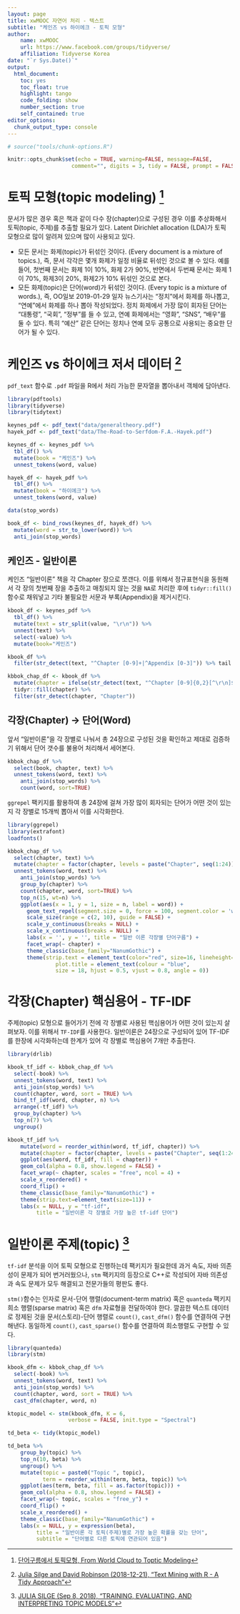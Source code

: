```yaml
---
layout: page
title: xwMOOC 자연어 처리 - 텍스트
subtitle: "케인즈 vs 하이에크 - 토픽 모형"
author:
    name: xwMOOC
    url: https://www.facebook.com/groups/tidyverse/
    affiliation: Tidyverse Korea
date: "`r Sys.Date()`"
output:
  html_document: 
    toc: yes
    toc_float: true
    highlight: tango
    code_folding: show
    number_section: true
    self_contained: true
editor_options: 
  chunk_output_type: console
---
```

 
``` r
# source("tools/chunk-options.R")

knitr::opts_chunk$set(echo = TRUE, warning=FALSE, message=FALSE,
                    comment="", digits = 3, tidy = FALSE, prompt = FALSE, fig.align = 'center')

```

# 토픽 모형(topic modeling) [^topic-modeling] {#nlp-keyens-hayek-books-topic}

[^topic-modeling]: [단어구름에서 토픽모형, From World Cloud to Toptic Modeling](https://statkclee.github.io/text/silge-topic-modeling.html)

문서가 많은 경우 혹은 책과 같이 다수 장(chapter)으로 구성된 경우 이를 추상화해서 토픽(topic, 주제)를 추출할 필요가 있다.
Latent Dirichlet allocation (LDA)가 토픽 모형으로 많이 알려져 있으며 많이 사용되고 있다.

- 모든 문서는 화제(topic)가 뒤섞인 것이다. (Every document is a mixture of topics.), 즉, 문서 각각은 몇개 화제가 일정 비율로 뒤섞인 것으로 볼 수 있다. 예를 들어, 첫번째 문서는 화제 1이 10%, 화제 2가 90%, 반면에서 두번째 문서는 화제 1이 70%, 화제3이 20%, 화제2가 10% 뒤섞인 것으로 본다.
- 모든 화제(topic)은 단어(word)가 뒤섞인 것이다. (Every topic is a mixture of words.), 즉, OO일보 2019-01-29 일자 뉴스기사는 "정치"에서 화제를 하나뽑고, "연예"에서 화제를 하나 뽑아 작성되었다. 정치 화제에서 가장 많이 회자된 단어는 "대통령", "국회", "정부"를 들 수 있고, 연예 화제에서는 "영화", "SNS", "배우"를 둘 수 있다. 특히 "예산" 같은 단어는 정치나 연예 모두 공통으로 사용되는 중요한 단어가 될 수 있다.

# 케인즈 vs 하이에크 저서 데이터 [^tidytextmining] {#nlp-keyens-hayek-sentiment-data}

[^tidytextmining]: [Julia Silge and David Robinson (2018-12-21), "Text Mining with R - A Tidy Approach"](https://www.tidytextmining.com/)

`pdf_text` 함수로 `.pdf` 파일을 R에서 처리 가능한 문자열을 뽑아내서 객체에 담아낸다.

```r
library(pdftools)
library(tidyverse)
library(tidytext)

keynes_pdf <- pdf_text("data/generaltheory.pdf")
hayek_pdf <- pdf_text("data/The-Road-to-Serfdom-F.A.-Hayek.pdf")

keynes_df <- keynes_pdf %>% 
  tbl_df() %>% 
  mutate(book = "케인즈") %>% 
  unnest_tokens(word, value)

hayek_df <- hayek_pdf %>% 
  tbl_df() %>% 
  mutate(book = "하이에크") %>% 
  unnest_tokens(word, value)

data(stop_words)

book_df <- bind_rows(keynes_df, hayek_df) %>% 
  mutate(word = str_to_lower(word)) %>% 
  anti_join(stop_words)
```

## 케인즈 - 일반이론 {#nlp-keyens-hayek-data-general}

케인즈 "일반이론" 책을 각 Chapter 장으로 쪼갠다.
이를 위해서 정규표현식을 동원해서 각 장의 첫번째 장을 추출하고 매칭되지 않는 것을 `NA`로 처리한 후에 `tidyr::fill()` 함수로 채워넣고 기타 불필요한 서문과 부록(Appendix)을 제거시킨다.

```r
kbook_df <- keynes_pdf %>% 
  tbl_df() %>% 
  mutate(text = str_split(value, "\r\n")) %>% 
  unnest(text) %>% 
  select(-value) %>% 
  mutate(book="케인즈")

kbook_df %>% 
  filter(str_detect(text, "^Chapter [0-9]+|^Appendix [0-3]")) %>% tail

kbbok_chap_df <- kbook_df %>% 
  mutate(chapter = ifelse(str_detect(text, "^Chapter [0-9]{0,2}[^\r\n]$|^Appendix [0-3]"), text, NA)) %>% 
  tidyr::fill(chapter) %>% 
  filter(str_detect(chapter, "Chapter"))

```


## 각장(Chapter) &rarr; 단어(Word) {#nlp-keyens-hayek-general-word}

앞서 "일반이론"을 각 장별로 나눠서 총 24장으로 구성된 것을 확인하고 제대로 검증하기 위해서 단어 갯수를 불용어 처리해서 세어본다.


```r
kbbok_chap_df %>% 
  select(book, chapter, text) %>% 
  unnest_tokens(word, text) %>%
    anti_join(stop_words) %>% 
    count(word, sort=TRUE)

```

`ggrepel` 팩키지를 활용하여 총 24장에 걸쳐 가장 많이 회자되는 단어가 어떤 것이 있는지 각 장별로 15개씩 뽑아서 이를 시각화한다.

```r
library(ggrepel)
library(extrafont)
loadfonts()

kbbok_chap_df %>% 
  select(chapter, text) %>% 
  mutate(chapter = factor(chapter, levels = paste("Chapter", seq(1:24)))) %>% 
  unnest_tokens(word, text) %>%
    anti_join(stop_words) %>% 
    group_by(chapter) %>% 
    count(chapter, word, sort=TRUE) %>% 
    top_n(15, wt=n) %>% 
    ggplot(aes(x = 1, y = 1, size = n, label = word)) +
      geom_text_repel(segment.size = 0, force = 100, segment.color = 'white', segment.alpha = 0.01) +
      scale_size(range = c(2, 10), guide = FALSE) +
      scale_y_continuous(breaks = NULL) +
      scale_x_continuous(breaks = NULL) +
      labs(x = '', y = '', title = "일반 이론 각장별 단어구름") +
      facet_wrap(~ chapter) +
      theme_classic(base_family="NanumGothic") +
      theme(strip.text = element_text(color="red", size=16, lineheight=5.0),
               plot.title = element_text(colour = "blue",
               size = 18, hjust = 0.5, vjust = 0.8, angle = 0)) 
```


# 각장(Chapter) 핵심용어 - TF-IDF {#nlp-keyens-hayek-tfidf-chapter}

주제(topic) 모형으로 들어가기 전에 각 장별로 사용된 핵심용어가 어떤 것이 있는지 살펴보자.
이를 위해서 `TF-IDF`를 사용한다. 일반이론은 24장으로 구성되어 있어 TF-IDF를 한장에 시각화하는데 한계가 있어 각 장별로 핵심용어 7개만 추출한다.

```r
library(drlib)

kbook_tf_idf <- kbbok_chap_df %>%
  select(-book) %>% 
  unnest_tokens(word, text) %>%
  anti_join(stop_words) %>% 
  count(chapter, word, sort = TRUE) %>%
  bind_tf_idf(word, chapter, n) %>%
  arrange(-tf_idf) %>%
  group_by(chapter) %>%
  top_n(7) %>%
  ungroup()

kbook_tf_idf %>%
    mutate(word = reorder_within(word, tf_idf, chapter)) %>%
    mutate(chapter = factor(chapter, levels = paste("Chapter", seq(1:24)))) %>% 
    ggplot(aes(word, tf_idf, fill = chapter)) +
    geom_col(alpha = 0.8, show.legend = FALSE) +
    facet_wrap(~ chapter, scales = "free", ncol = 4) +
    scale_x_reordered() +
    coord_flip() +
    theme_classic(base_family="NanumGothic") +
    theme(strip.text=element_text(size=11)) +
    labs(x = NULL, y = "tf-idf",
         title = "일반이론 각 장별로 가장 높은 tf-idf 단어")

```

# 일반이론 주제(topic) [^topic-stm] {#nlp-keyens-hayek-topic-chapter}

[^topic-stm]: [JULIA SILGE (Sep 8, 2018), "TRAINING, EVALUATING, AND INTERPRETING TOPIC MODELS"](https://juliasilge.com/blog/evaluating-stm/)

`tf-idf` 분석을 이어 토픽 모형으로 진행하는데 팩키지가 필요한데 과거 속도, 자바 의존성이 문제가 되어 번거러웠으나, `stm` 팩키지의 등장으로 C++로 작성되어 자바 의존성과 속도 문제가 모두 해결되고 전문가들의 평판도 좋다.

`stm()`함수는 인자로 문서-단어 행렬(document-term matrix) 혹은 `quanteda` 팩키지 희소 행렬(sparse matrix) 혹은 `dfm` 자료형을 전달하여야 한다. 깔끔한 텍스트 데이터로 정제된 것을 문서(스토리)-단어 행렬로 `count()`, `cast_dfm()` 함수를 연결하여 구현해낸다. 동일하게 `count()`, `cast_sparse()` 함수를 연결하여 희소행렬도 구현할 수 있다.

```r
library(quanteda)
library(stm)

kbook_dfm <- kbbok_chap_df %>%
  select(-book) %>% 
  unnest_tokens(word, text) %>%
  anti_join(stop_words) %>% 
  count(chapter, word, sort = TRUE) %>%
  cast_dfm(chapter, word, n)

ktopic_model <- stm(kbook_dfm, K = 6, 
                   verbose = FALSE, init.type = "Spectral")

td_beta <- tidy(ktopic_model)

td_beta %>%
    group_by(topic) %>%
    top_n(10, beta) %>%
    ungroup() %>%
    mutate(topic = paste0("Topic ", topic),
           term = reorder_within(term, beta, topic)) %>%
    ggplot(aes(term, beta, fill = as.factor(topic))) +
    geom_col(alpha = 0.8, show.legend = FALSE) +
    facet_wrap(~ topic, scales = "free_y") +
    coord_flip() +
    scale_x_reordered() +
    theme_classic(base_family="NanumGothic") +
    labs(x = NULL, y = expression(beta),
         title = "일반이론 각 토픽(주제)별로 가장 높은 확률을 갖는 단어",
         subtitle = "단어별로 다른 토픽에 연관되어 있음")

```
